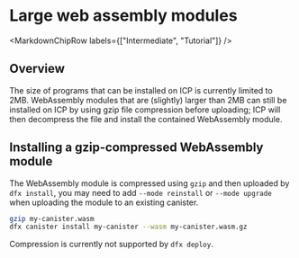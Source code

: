 
# Large web assembly modules

<MarkdownChipRow labels={["Intermediate", "Tutorial"]} />

## Overview

The size of programs that can be installed on ICP is currently limited to 2MB.
WebAssembly modules that are (slightly) larger than 2MB can still be installed on ICP by using gzip file compression before uploading; ICP will then decompress the file and install the contained WebAssembly module.

## Installing a gzip-compressed WebAssembly module

The WebAssembly module is compressed using `gzip` and then uploaded by `dfx install`, you may need to add `--mode reinstall` or `--mode upgrade` when uploading the module to an existing canister.

``` bash
gzip my-canister.wasm
dfx canister install my-canister --wasm my-canister.wasm.gz
```

Compression is currently not supported by `dfx deploy`.
